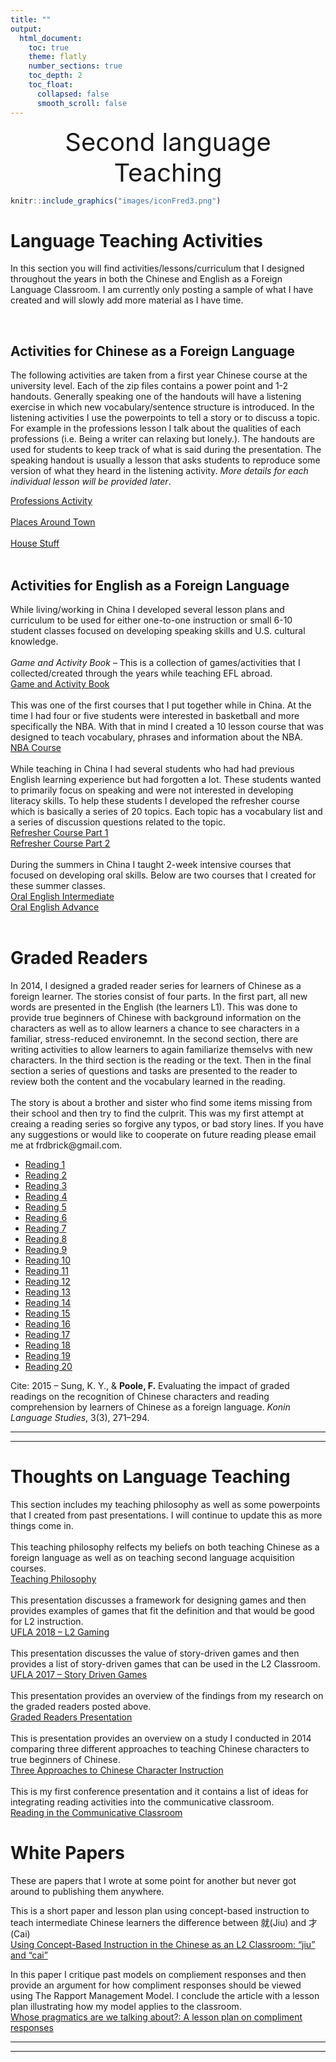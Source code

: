 ```yaml
---
title: ""
output:
  html_document:
    toc: true
    theme: flatly
    number_sections: true
    toc_depth: 2
    toc_float:
      collapsed: false
      smooth_scroll: false
---
```

<!-- Global site tag (gtag.js) - Google Analytics -->
<script async src="https://www.googletagmanager.com/gtag/js?id=UA-116712862-1"></script>
<script>
  window.dataLayer = window.dataLayer || [];
  function gtag(){dataLayer.push(arguments);}
  gtag('js', new Date());

  gtag('config', 'UA-116712862-1');
</script>
<center  style="font-size:40px">Second language Teaching </center>

```r
knitr::include_graphics("images/iconFred3.png")
```

# Language Teaching Activities
In this section you will find activities/lessons/curriculum that I designed throughout the years in both the Chinese and English as a Foreign Language Classroom. I am currently only posting a sample of what I have created and will slowly add more material as I have time. 

</br>

## Activities for Chinese as a Foreign Language
The following activities are taken from a first year Chinese course at the university level. Each of the zip files contains a power point and 1-2 handouts. Generally speaking one of the handouts will have a listening exercise in which new vocabulary/sentence structure is introduced. In the listening activities I use the powerpoints to tell a story or to discuss a topic. For example in the professions lesson I talk about the qualities of each professions (i.e. Being a writer can relaxing but lonely.). The handouts are used for students to keep track of what is said during the presentation. The speaking handout is usually a lesson that asks students to reproduce some version of what they heard in the listening activity. *More details for each individual lesson will be provided later*.

<a href="chineseactivities/professions.zip" class="button">Professions Activity</a>
</br>
</br>
<a href="chineseactivities/places.zip" class="button">Places Around Town</a>
</br>
</br>
<a href="chineseactivities/house.zip" class="button">House Stuff</a>
</br>
</br>

## Activities for English as a Foreign Language
While living/working in China I developed several lesson plans and curriculum to be used for either one-to-one instruction or small 6-10 student classes focused on developing speaking skills and U.S. cultural knowledge.
</br>
</br>
*Game and Activity Book* -- This is a collection of games/activities that I collected/created through the years while teaching EFL abroad. 
</br>
<a href="eslMaterial/Game and Activity book.pdf" class="button">Game and Activity Book</a>
</br>
</br>
This was one of the first courses that I put together while in China. At the time I had four or five students were interested in basketball and more specifically the NBA. With that in mind I created a 10 lesson course that was designed to teach vocabulary, phrases and information about the NBA.
</br>
<a href="eslMaterial/Revised NBA CLASS.pdf" class="button">NBA Course</a>
</br>
</br>
While teaching in China I had several students who had had previous English learning experience but had forgotten a lot. These students wanted to primarily focus on speaking and were not interested in developing literacy skills. To help these students I developed the refresher course which is basically a series of 20 topics. Each topic has a vocabulary list and a series of discussion questions related to the topic. 
</br>
<a href="eslMaterial/Refresher Course Part 1.pdf" class="button">Refresher Course Part 1</a></br>
<a href="eslMaterial/Refresher Course Part 2.pdf" class="button">Refresher Course Part 2</a>
</br>
</br>
During the summers in China I taught 2-week intensive courses that focused on developing oral skills. Below are two courses that I created for these summer classes. 
</br>
<a href="eslMaterial/Oral English Intermediate.docx" class="button">Oral English Intermediate</a></br>
<a href="eslMaterial/Summer Classes Advance.docx" class="button">Oral English Advance</a>
</br>
</br>


# Graded Readers
In 2014, I designed a graded reader series for learners of Chinese as a foreign learner. The stories consist of four parts. In the first part, all new words are presented in the English (the learners L1). This was done to provide true beginners of Chinese with background information on the characters as well as to allow learners a chance to see characters in a familiar, stress-reduced environemnt. In the second section, there are writing activities to allow learners to again familiarize themselvs with new characters. In the third section is the reading or the text. Then in the final section a series of questions and tasks are presented to the reader to review both the content and the vocabulary learned in the reading.
</br></br>
The story is about a brother and sister who find some items missing from their school and then try to find the culprit. This was my first attempt at creaing a reading series so forgive any typos, or bad story lines. If you have any suggestions or would like to cooperate on future reading please email me at frdbrick@gmail.com. 

<ul class="gradedreaders">
<li><a href="readers/Starter 1.docx" class="button">Reading 1</a></li>
<li><a href="readers/Starter 2.docx" class="button">Reading 2</a></li>
<li><a href="readers/Starter 3.docx" class="button">Reading 3</a></li>
<li><a href="readers/Starter 4.docx" class="button">Reading 4</a></li>
<li><a href="readers/Starter 5.docx" class="button">Reading 5</a></li>
<li><a href="readers/Starter 6.docx" class="button">Reading 6</a></li>
<li><a href="readers/Starter 7.docx" class="button">Reading 7</a></li>
<li><a href="readers/Starter 8.docx" class="button">Reading 8</a></li>
<li><a href="readers/Starter 9.docx" class="button">Reading 9</a></li>
<li><a href="readers/Starter 10.docx" class="button">Reading 10</a></li>
<li><a href="readers/Starter 11.docx" class="button">Reading 11</a></li>
<li><a href="readers/Starter 12.docx" class="button">Reading 12</a></li>
<li><a href="readers/Starter 13.docx" class="button">Reading 13</a></li>
<li><a href="readers/Starter 14.docx" class="button">Reading 14</a></li>
<li><a href="readers/Starter 15.docx" class="button">Reading 15</a></li>
<li><a href="readers/Starter 16.docx" class="button">Reading 16</a></li>
<li><a href="readers/Starter 17.docx" class="button">Reading 17</a></li>
<li><a href="readers/Starter 18.docx" class="button">Reading 18</a></li>
<li><a href="readers/Starter 19.docx" class="button">Reading 19</a></li>
<li><a href="readers/Starter 20.docx" class="button">Reading 20</a></li>
</ul>
Cite: 2015 -- Sung, K. Y., & **Poole, F.** Evaluating the impact of graded readings on the recognition of Chinese characters and reading comprehension by learners of Chinese as a foreign language. *Konin Language Studies*, 3(3), 271–294.
</br>
<hr>
<hr>

# Thoughts on Language Teaching
This section includes my teaching philosophy as well as some powerpoints that I created from past presentations. I will continue to update this as more things come in. 
</br>
</br>
This teaching philosophy relfects my beliefs on both teaching Chinese as a foreign language as well as on teaching second language acquisition courses. </br>
<a href="thoughts/TeachingStatement.docx" class="button">Teaching Philosophy</a>
</br>
</br>
This presentation discusses a framework for designing games and then provides examples of games that fit the definition and that would be good for L2 instruction. 
</br>
<a href="thoughts/UFLA2018.pptx" class="button">UFLA 2018 -- L2 Gaming</a>
</br>
</br>
This presentation discusses the value of story-driven games and then provides a list of story-driven games that can be used in the L2 Classroom.
</br>
<a href="thoughts/UFLA2017SDG.pptx" class="button">UFLA 2017 -- Story Driven Games</a>
</br>
</br>
This presentation provides an overview of the findings from my research on the graded readers posted above. 
</br>
<a href="thoughts/gradedreaders.pptx" class="button">Graded Readers Presentation</a>
</br>
</br>
This is presentation provides an overview on a study I conducted in 2014 comparing three different approaches to teaching Chinese characters to true beginners of Chinese. 
</br>
<a href="thoughts/CAERDA.pptx" class="button">Three Approaches to Chinese Character Instruction</a>
</br>
</br>
This is my first conference presentation and it contains a list of ideas for integrating reading activities into the communicative classroom. 
</br>
<a href="thoughts/readingESL.pptx" class="button">Reading in the Communicative Classroom</a>
</br>

# White Papers
These are papers that I wrote at some point for another but never got around to publishing them anywhere. 

This is a short paper and lesson plan using concept-based instruction to teach intermediate Chinese learners the difference between 就(Jiu) and  才(Cai)
</br>
<a href="WhitePapers/cbidoc.docx" class="button">Using Concept-Based Instruction in the Chinese as an L2 Classroom: “jiu” and “cai”</a>
</br>

In this paper I critique past models on compliement responses and then provide an argument for how compliment responses should be viewed using The Rapport Management Model. I conclude the article with a lesson plan illustrating how my model applies to the classroom.
</br>
<a href="WhitePapers/compResp.docx" class="button">Whose pragmatics are we talking about?: A lesson plan on compliment responses</a>
</br>

<hr>
<hr>
